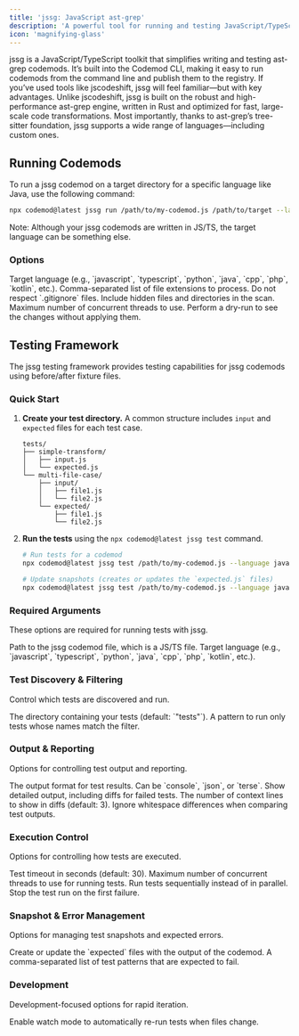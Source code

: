 ```yaml
---
title: 'jssg: JavaScript ast-grep'
description: 'A powerful tool for running and testing JavaScript/TypeScript codemods, inspired by ast-grep.'
icon: 'magnifying-glass'
---
```


jssg is a JavaScript/TypeScript toolkit that simplifies writing and testing ast-grep codemods. It’s built into the Codemod CLI, making it easy to run codemods from the command line and publish them to the registry. If you’ve used tools like jscodeshift, jssg will feel familiar—but with key advantages. Unlike jscodeshift, jssg is built on the robust and high-performance ast-grep engine, written in Rust and optimized for fast, large-scale code transformations. Most importantly, thanks to ast-grep’s tree-sitter foundation, jssg supports a wide range of languages—including custom ones.

## Running Codemods

To run a jssg codemod on a target directory for a specific language like Java, use the following command:

```bash
npx codemod@latest jssg run /path/to/my-codemod.js /path/to/target --language java
```

Note: Although your jssg codemods are written in JS/TS, the target language can be something else.

### Options

<ResponseField name="--language <LANG>" type="string" required>
  Target language (e.g., `javascript`, `typescript`, `python`, `java`, `cpp`, `php`, `kotlin`, etc.).
</ResponseField>

<ResponseField name="--extensions <ext1,ext2>" type="string">
  Comma-separated list of file extensions to process.
</ResponseField>

<ResponseField name="--no-gitignore" type="boolean">
  Do not respect `.gitignore` files.
</ResponseField>

<ResponseField name="--include-hidden" type="boolean">
  Include hidden files and directories in the scan.
</ResponseField>

<ResponseField name="--max-threads <N>" type="number">
  Maximum number of concurrent threads to use.
</ResponseField>

<ResponseField name="--dry-run" type="boolean">
  Perform a dry-run to see the changes without applying them.
</ResponseField>

## Testing Framework

The jssg testing framework provides testing capabilities for jssg codemods using before/after fixture files.

### Quick Start

1.  **Create your test directory.** A common structure includes `input` and `expected` files for each test case.

    ```
    tests/
    ├── simple-transform/
    │   ├── input.js
    │   └── expected.js
    └── multi-file-case/
        ├── input/
        │   ├── file1.js
        │   └── file2.js
        └── expected/
            ├── file1.js
            └── file2.js
    ```

2.  **Run the tests** using the `npx codemod@latest jssg test` command.

    ```bash
    # Run tests for a codemod
    npx codemod@latest jssg test /path/to/my-codemod.js --language javascript

    # Update snapshots (creates or updates the `expected.js` files)
    npx codemod@latest jssg test /path/to/my-codemod.js --language javascript --update-snapshots
    ```

### Required Arguments
These options are required for running tests with jssg.

<ResponseField name="codemod_file" type="string" required>
  Path to the jssg codemod file, which is a JS/TS file.
</ResponseField>
<ResponseField name="--language" type="string" required>
  Target language (e.g., `javascript`, `typescript`, `python`, `java`, `cpp`, `php`, `kotlin`, etc.).
</ResponseField>

### Test Discovery & Filtering
Control which tests are discovered and run.

<ResponseField name="--test-directory" type="string">
  The directory containing your tests (default: `"tests"`).
</ResponseField>
<ResponseField name="--filter" type="string">
  A pattern to run only tests whose names match the filter.
</ResponseField>

### Output & Reporting
Options for controlling test output and reporting.

<ResponseField name="--reporter" type="string">
  The output format for test results. Can be `console`, `json`, or `terse`.
</ResponseField>
<ResponseField name="--verbose" type="boolean">
  Show detailed output, including diffs for failed tests.
</ResponseField>
<ResponseField name="--context-lines" type="number">
  The number of context lines to show in diffs (default: 3).
</ResponseField>
<ResponseField name="--ignore-whitespace" type="boolean">
  Ignore whitespace differences when comparing test outputs.
</ResponseField>

### Execution Control
Options for controlling how tests are executed.

<ResponseField name="--timeout" type="number">
  Test timeout in seconds (default: 30).
</ResponseField>
<ResponseField name="--max-threads" type="number">
  Maximum number of concurrent threads to use for running tests.
</ResponseField>
<ResponseField name="--sequential" type="boolean">
  Run tests sequentially instead of in parallel.
</ResponseField>
<ResponseField name="--fail-fast" type="boolean">
  Stop the test run on the first failure.
</ResponseField>

### Snapshot & Error Management
Options for managing test snapshots and expected errors.

<ResponseField name="--update-snapshots, -u" type="boolean">
  Create or update the `expected` files with the output of the codemod.
</ResponseField>
<ResponseField name="--expect-errors" type="string">
  A comma-separated list of test patterns that are expected to fail.
</ResponseField>

### Development
Development-focused options for rapid iteration.

<ResponseField name="--watch" type="boolean">
  Enable watch mode to automatically re-run tests when files change.
</ResponseField> 
